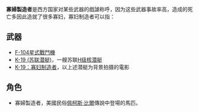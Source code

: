 '''寡婦製造者'''是西方国家对某些武器的戲謔称呼，因为这些武器事故率高，造成的死亡多因此造就了很多寡妇，寡妇制造者可以指：
== 武器 ==
*[[F-104星式戰鬥機|F-104星式戰鬥機]]
*[[K-19_(苏联潜艇)|K-19 (苏联潜艇)]]，一艘苏联[[H级核潜艇|H级核潜艇]]
*[[K-19：寡妇制造者|K-19：寡妇制造者]]，以上述潜艇为背景拍摄的電影
== 角色 ==
* 寡婦製造者，美國民俗[[佩柯斯·比爾|佩柯斯·比爾]]傳說中登場的馬匹。
{{disambig||Cat=五字消歧义}}